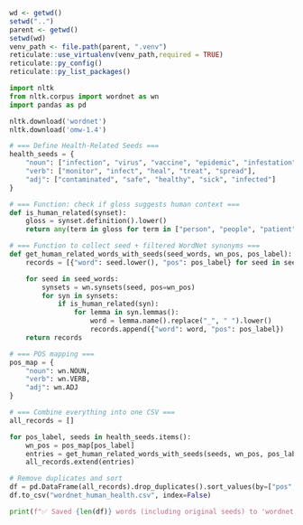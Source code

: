 ```r
wd <- getwd()
setwd("..")
parent <- getwd()
setwd(wd)
venv_path <- file.path(parent, ".venv")
reticulate::use_virtualenv(venv_path,required = TRUE)
reticulate::py_config()
reticulate::py_list_packages()
```

```python
import nltk
from nltk.corpus import wordnet as wn
import pandas as pd

nltk.download('wordnet')
nltk.download('omw-1.4')

# === Define Health-Related Seeds ===
health_seeds = {
    "noun": ["infection", "virus", "vaccine", "epidemic", "infestation", "disease", "medicine", "treatment", "health"],
    "verb": ["monitor", "infect", "heal", "treat", "spread"],
    "adj": ["contaminated", "safe", "healthy", "sick", "infected"]
}

# === Function: check if gloss suggests human context ===
def is_human_related(synset):
    gloss = synset.definition().lower()
    return any(term in gloss for term in ["person", "people", "patient", "body", "individual", "human", "someone"])

# === Function to collect seed + filtered WordNet synonyms ===
def get_human_related_words_with_seeds(seed_words, wn_pos, pos_label):
    records = [{"word": seed.lower(), "pos": pos_label} for seed in seed_words]  # Always keep seeds

    for seed in seed_words:
        synsets = wn.synsets(seed, pos=wn_pos)
        for syn in synsets:
            if is_human_related(syn):
                for lemma in syn.lemmas():
                    word = lemma.name().replace("_", " ").lower()
                    records.append({"word": word, "pos": pos_label})
    return records

# === POS mapping ===
pos_map = {
    "noun": wn.NOUN,
    "verb": wn.VERB,
    "adj": wn.ADJ
}

# === Combine everything into one CSV ===
all_records = []

for pos_label, seeds in health_seeds.items():
    wn_pos = pos_map[pos_label]
    entries = get_human_related_words_with_seeds(seeds, wn_pos, pos_label)
    all_records.extend(entries)

# Remove duplicates and sort
df = pd.DataFrame(all_records).drop_duplicates().sort_values(by=["pos", "word"])
df.to_csv("wordnet_human_health.csv", index=False)

print(f"✅ Saved {len(df)} words (including original seeds) to 'wordnet_human_intelligence_all.csv'")
```